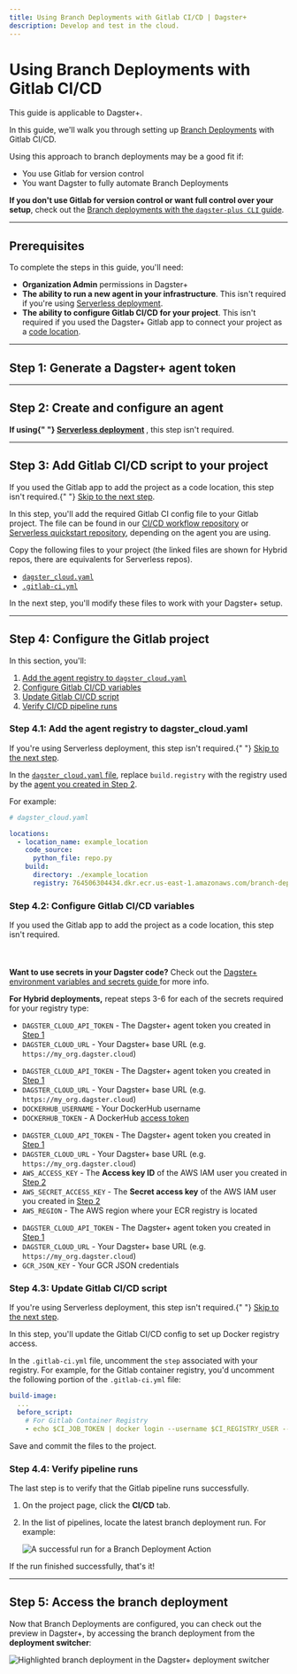 ```yaml
---
title: Using Branch Deployments with Gitlab CI/CD | Dagster+
description: Develop and test in the cloud.
---
```


# Using Branch Deployments with Gitlab CI/CD

<Note>This guide is applicable to Dagster+.</Note>

In this guide, we'll walk you through setting up [Branch Deployments](/dagster-plus/managing-deployments/branch-deployments) with Gitlab CI/CD.

Using this approach to branch deployments may be a good fit if:

- You use Gitlab for version control
- You want Dagster to fully automate Branch Deployments

**If you don't use Gitlab for version control or want full control over your setup**, check out the [Branch deployments with the `dagster-plus CLI` guide](/dagster-plus/managing-deployments/branch-deployments/using-branch-deployments).

---

## Prerequisites

To complete the steps in this guide, you'll need:

- **Organization Admin** permissions in Dagster+
- **The ability to run a new agent in your infrastructure**. This isn't required if you're using [Serverless deployment](/dagster-plus/deployment/serverless).
- **The ability to configure Gitlab CI/CD for your project**. This isn't required if you used the Dagster+ Gitlab app to connect your project as a [code location](/dagster-plus/managing-deployments/code-locations).

---

## Step 1: Generate a Dagster+ agent token

<GenerateAgentToken />

---

## Step 2: Create and configure an agent

<Note>
  <strong>
    If using{" "}
    <a href="/dagster-plus/deployment/serverless">Serverless deployment</a>
  </strong>
  , this step isn't required.
</Note>

<BDCreateConfigureAgent />

---

## Step 3: Add Gitlab CI/CD script to your project

<Note>
  If you used the Gitlab app to add the project as a code location, this step
  isn't required.{" "}
  <a href="#step-4-configure-the-gitlab-project">Skip to the next step</a>.
</Note>

In this step, you'll add the required Gitlab CI config file to your Gitlab project. The file can be found in our [CI/CD workflow repository](https://github.com/dagster-io/dagster-cloud-action) or [Serverless quickstart repository](https://github.com/dagster-io/dagster-cloud-serverless-quickstart), depending on the agent you are using.

Copy the following files to your project (the linked files are shown for Hybrid repos, there are equivalents for Serverless repos).

- [`dagster_cloud.yaml`](https://github.com/dagster-io/dagster-cloud-hybrid-quickstart/blob/main/dagster_cloud.yaml)
- [`.gitlab-ci.yml`](https://github.com/dagster-io/dagster-cloud-action/blob/main/gitlab/hybrid-ci.yml)

In the next step, you'll modify these files to work with your Dagster+ setup.

---

## Step 4: Configure the Gitlab project

In this section, you'll:

1. [Add the agent registry to `dagster_cloud.yaml`](#step-41-add-the-agent-registry-to-dagster_cloudyaml)
2. [Configure Gitlab CI/CD variables](#step-42-configure-gitlab-cicd-variables)
3. [Update Gitlab CI/CD script](#step-43-update-gitlab-cicd-script)
4. [Verify CI/CD pipeline runs](#step-44-verify-pipeline-runs)

### Step 4.1: Add the agent registry to dagster_cloud.yaml

<Note>
  If you're using Serverless deployment, this step isn't required.{" "}
  <a href="#step-42-configure-gitlab-cicd-variables">Skip to the next step</a>.
</Note>

In the [`dagster_cloud.yaml` file](/dagster-plus/managing-deployments/dagster-cloud-yaml), replace `build.registry` with the registry used by the [agent you created in Step 2](#step-2-create-and-configure-an-agent).

For example:

```yaml
# dagster_cloud.yaml

locations:
  - location_name: example_location
    code_source:
      python_file: repo.py
    build:
      directory: ./example_location
      registry: 764506304434.dkr.ecr.us-east-1.amazonaws.com/branch-deployment-agent
```

### Step 4.2: Configure Gitlab CI/CD variables

<Note>
  If you used the Gitlab app to add the project as a code location, this step
  isn't required.
  <br></br>
  <br></br>
  <strong>Want to use secrets in your Dagster code?</strong> Check out the <a href="/dagster-plus/managing-deployments/environment-variables-and-secrets">
    Dagster+ environment variables and secrets guide
  </a> for more info.
</Note>

<AddGitlabVariable />

**For Hybrid deployments,** repeat steps 3-6 for each of the secrets required for your registry type:

<TabGroup>

<TabItem name="Gitlab Container Registry">

- `DAGSTER_CLOUD_API_TOKEN` - The Dagster+ agent token you created in [Step 1](#step-1-generate-a-dagster-cloud-agent-token)
- `DAGSTER_CLOUD_URL` - Your Dagster+ base URL (e.g. `https://my_org.dagster.cloud`)

</TabItem>

<TabItem name="Docker">

- `DAGSTER_CLOUD_API_TOKEN` - The Dagster+ agent token you created in [Step 1](#step-1-generate-a-dagster-cloud-agent-token)
- `DAGSTER_CLOUD_URL` - Your Dagster+ base URL (e.g. `https://my_org.dagster.cloud`)
- `DOCKERHUB_USERNAME` - Your DockerHub username
- `DOCKERHUB_TOKEN` - A DockerHub [access token](https://docs.docker.com/docker-hub/access-tokens/#create-an-access-token)

</TabItem>

<TabItem name="Amazon ECR">

- `DAGSTER_CLOUD_API_TOKEN` - The Dagster+ agent token you created in [Step 1](#step-1-generate-a-dagster-cloud-agent-token)
- `DAGSTER_CLOUD_URL` - Your Dagster+ base URL (e.g. `https://my_org.dagster.cloud`)
- `AWS_ACCESS_KEY` - The **Access key ID** of the AWS IAM user you created in [Step 2](#step-2-create-and-configure-an-agent)
- `AWS_SECRET_ACCESS_KEY` - The **Secret access key** of the AWS IAM user you created in [Step 2](#step-2-create-and-configure-an-agent)
- `AWS_REGION` - The AWS region where your ECR registry is located

</TabItem>

<TabItem name="Google Container Registry (GCR)">

- `DAGSTER_CLOUD_API_TOKEN` - The Dagster+ agent token you created in [Step 1](#step-1-generate-a-dagster-cloud-agent-token)
- `DAGSTER_CLOUD_URL` - Your Dagster+ base URL (e.g. `https://my_org.dagster.cloud`)
- `GCR_JSON_KEY` - Your GCR JSON credentials

</TabItem>

</TabGroup>

### Step 4.3: Update Gitlab CI/CD script

<Note>
  If you're using Serverless deployment, this step isn't required.{" "}
  <a href="#step-42-configure-gitlab-cicd-variables">Skip to the next step</a>.
</Note>

In this step, you'll update the Gitlab CI/CD config to set up Docker registry access.

In the `.gitlab-ci.yml` file, uncomment the `step` associated with your registry. For example, for the Gitlab container registry, you'd uncomment the following portion of the `.gitlab-ci.yml` file:

```yaml
build-image:
  ...
  before_script:
    # For Gitlab Container Registry
    - echo $CI_JOB_TOKEN | docker login --username $CI_REGISTRY_USER --password-stdin $REGISTRY_URL
```

Save and commit the files to the project.

### Step 4.4: Verify pipeline runs

The last step is to verify that the Gitlab pipeline runs successfully.

1. On the project page, click the **CI/CD** tab.
2. In the list of pipelines, locate the latest branch deployment run. For example:

   <Image
   alt="A successful run for a Branch Deployment Action"
   src="/images/dagster-cloud/developing-testing/branch-deployments/gitlab-verify-run.png"
   width={1224}
   height={406}
   />

If the run finished successfully, that's it!

---

## Step 5: Access the branch deployment

Now that Branch Deployments are configured, you can check out the preview in Dagster+, by accessing the branch deployment from the **deployment switcher**:

<Image
alt="Highlighted branch deployment in the Dagster+ deployment switcher"
src="/images/dagster-cloud/developing-testing/branch-deployments/dagster-ui-deployment-switcher.png"
width={563}
height={311}
/>
